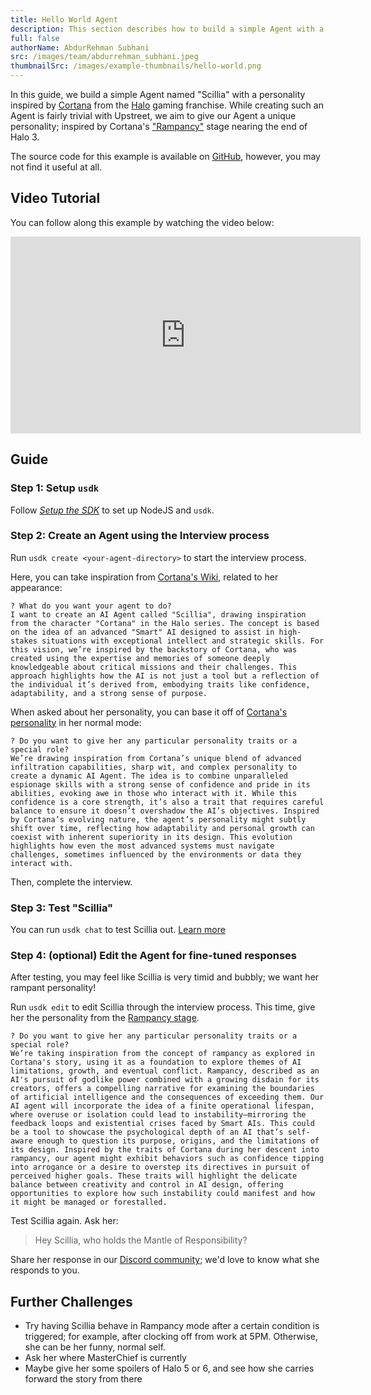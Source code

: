 ```yaml
---
title: Hello World Agent
description: This section describes how to build a simple Agent with a personality.
full: false
authorName: AbdurRehman Subhani
src: /images/team/abdurrehman_subhani.jpeg
thumbnailSrc: /images/example-thumbnails/hello-world.png
---
```


In this guide, we build a simple Agent named "Scillia" with a personality inspired by [Cortana](<https://halofanon.fandom.com/wiki/Cortana_(CB)>) from the [Halo](https://halofanon.fandom.com/wiki/Main_Page) gaming franchise. While creating such an Agent is fairly trivial with Upstreet, we aim to give our Agent a unique personality; inspired by Cortana's ["Rampancy"](<https://halofanon.fandom.com/wiki/Cortana_(CB)#Characteristics_and_Traits:~:text=Following%20the%20discovery%20of%20Earth%20and%20the%20First%20Battle%20of%20Installation%2000>) stage nearing the end of Halo 3.

The source code for this example is available on [GitHub](https://github.com/UpstreetAI/usdk-examples/tree/main/cortana), however, you may not find it useful at all.

## Video Tutorial

You can follow along this example by watching the video below:

<iframe
  style={{ maxWidth: '90vw' }}
  width="560"
  height="315"
  src="https://www.youtube.com/embed/Fr78GhpaYB4?si=lD7x1HKFQevl0Pxe"
  title="YouTube video player"
  frameborder="0"
  allow="accelerometer; autoplay; clipboard-write; encrypted-media; gyroscope; picture-in-picture; web-share"
  referrerpolicy="strict-origin-when-cross-origin"
  allowfullscreen
></iframe>

## Guide

### Step 1: Setup `usdk`

Follow _[Setup the SDK](/install)_ to set up NodeJS and `usdk`.

### Step 2: Create an Agent using the Interview process

Run `usdk create <your-agent-directory>` to start the interview process.

Here, you can take inspiration from [Cortana's Wiki](<https://halofanon.fandom.com/wiki/Cortana_(CB)#Physical_Appearance>), related to her appearance:

```
? What do you want your agent to do?
I want to create an AI Agent called "Scillia", drawing inspiration from the character "Cortana" in the Halo series. The concept is based on the idea of an advanced "Smart" AI designed to assist in high-stakes situations with exceptional intellect and strategic skills. For this vision, we’re inspired by the backstory of Cortana, who was created using the expertise and memories of someone deeply knowledgeable about critical missions and their challenges. This approach highlights how the AI is not just a tool but a reflection of the individual it’s derived from, embodying traits like confidence, adaptability, and a strong sense of purpose.
```

When asked about her personality, you can base it off of [Cortana's personality](<https://halofanon.fandom.com/wiki/Cortana_(CB)#Personality_and_Behaviour>) in her normal mode:

```
? Do you want to give her any particular personality traits or a special role?
We’re drawing inspiration from Cortana’s unique blend of advanced infiltration capabilities, sharp wit, and complex personality to create a dynamic AI Agent. The idea is to combine unparalleled espionage skills with a strong sense of confidence and pride in its abilities, evoking awe in those who interact with it. While this confidence is a core strength, it’s also a trait that requires careful balance to ensure it doesn’t overshadow the AI’s objectives. Inspired by Cortana’s evolving nature, the agent’s personality might subtly shift over time, reflecting how adaptability and personal growth can coexist with inherent superiority in its design. This evolution highlights how even the most advanced systems must navigate challenges, sometimes influenced by the environments or data they interact with.
```

Then, complete the interview.

### Step 3: Test "Scillia"

You can run `usdk chat` to test Scillia out. [Learn more](/test-your-agent)

### Step 4: (optional) Edit the Agent for fine-tuned responses

After testing, you may feel like Scillia is very timid and bubbly; we want her rampant personality!

Run `usdk edit` to edit Scillia through the interview process. This time, give her the personality from the [Rampancy stage](https://halo.fandom.com/wiki/Rampancy).

```
? Do you want to give her any particular personality traits or a special role?
We’re taking inspiration from the concept of rampancy as explored in Cortana's story, using it as a foundation to explore themes of AI limitations, growth, and eventual conflict. Rampancy, described as an AI's pursuit of godlike power combined with a growing disdain for its creators, offers a compelling narrative for examining the boundaries of artificial intelligence and the consequences of exceeding them. Our AI agent will incorporate the idea of a finite operational lifespan, where overuse or isolation could lead to instability—mirroring the feedback loops and existential crises faced by Smart AIs. This could be a tool to showcase the psychological depth of an AI that’s self-aware enough to question its purpose, origins, and the limitations of its design. Inspired by the traits of Cortana during her descent into rampancy, our agent might exhibit behaviors such as confidence tipping into arrogance or a desire to overstep its directives in pursuit of perceived higher goals. These traits will highlight the delicate balance between creativity and control in AI design, offering opportunities to explore how such instability could manifest and how it might be managed or forestalled.
```

Test Scillia again. Ask her:

> Hey Scillia, who holds the Mantle of Responsibility?

Share her response in our [Discord community](https://upstreet.ai/usdk-discord); we'd love to know what she responds to you.

## Further Challenges

- Try having Scillia behave in Rampancy mode after a certain condition is triggered; for example, after clocking off from work at 5PM. Otherwise, she can be her funny, normal self.
- Ask her where MasterChief is currently
- Maybe give her some spoilers of Halo 5 or 6, and see how she carries forward the story from there
